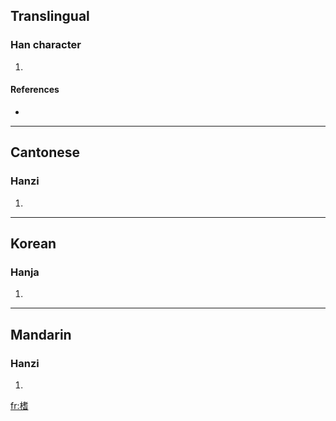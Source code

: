 ==Translingual==

===Han character===
{{Han char|rn=75|rad=木|as=10|sn=14|four=4496<sub>1</sub>|canj=木十心日 (DJPA)}}

# {{defn|Han|sort=木10}}

====References====
* {{Han ref|kx=0544.190|dkj=15275|dj=0932.030|hdz=21260.080|uh=69B0|ud=27056|bh=E243|bd=57923}}

----

==Cantonese==

===Hanzi===
{{yue-hanzi|jyut=|y=ji2}}

# {{defn|Cantonese}}

----

==Korean==

===Hanja===
{{ko-hanja|hangeul=지|eumhun=|rv=ji|mr=chi|y=ci}}

# {{defn|Korean}}

----

==Mandarin==

===Hanzi===
{{cmn-hanzi|pin=[[zhī]] ([[zhi1]])|wg=chih<sup>1</sup>}}

# {{defn|Mandarin}}

[[fr:榰]]